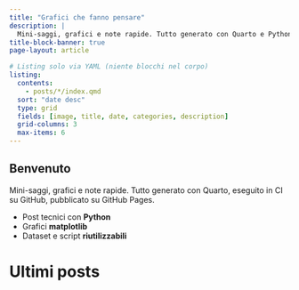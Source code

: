 ```yaml
---
title: "Grafici che fanno pensare"
description: |
  Mini-saggi, grafici e note rapide. Tutto generato con Quarto e Python,eseguito in CI su GitHub, pubblicato su GitHub Pages
title-block-banner: true
page-layout: article

# Listing solo via YAML (niente blocchi nel corpo)
listing:
  contents:
    - posts/*/index.qmd
  sort: "date desc"
  type: grid
  fields: [image, title, date, categories, description]
  grid-columns: 3
  max-items: 6
---
```


::: {.hero}
# Benvenuto
Mini-saggi, grafici e note rapide. Tutto generato con Quarto, eseguito in CI su GitHub, pubblicato su GitHub Pages.

- Post tecnici con **Python**
- Grafici **matplotlib**
- Dataset e script **riutilizzabili**
:::

# Ultimi posts